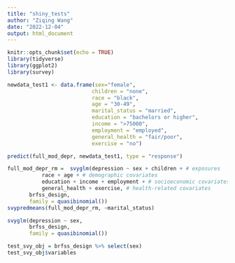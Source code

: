```yaml
---
title: "shiny_tests"
author: "Ziqing Wang"
date: "2022-12-04"
output: html_document
---
```


```r
knitr::opts_chunk$set(echo = TRUE)
library(tidyverse)
library(ggplot2)
library(survey)
```

```r
newdata_test1 <- data.frame(sex="female", 
                           children = "none",
                           race = "black",
                           age = "30-49",
                           marital_status = "married",
                           education = "bachelors or higher",
                           income = ">75000",
                           employment = "employed",
                           general_health = "fair/poor",
                           exercise = "no")

predict(full_mod_depr, newdata_test1, type = "response")


```


```r
full_mod_depr_rm =  svyglm(depression ~ sex + children + # exposures
           race + age + # demographic covariates
           education + income + employment + # socioeconomic covariates
           general_health + exercise, # health-related covariates
       brfss_design,
       family = quasibinomial())  
svypredmeans(full_mod_depr_rm, ~marital_status)


```

```r
svyglm(depression ~ sex,
       brfss_design,
       family = quasibinomial())  
```
```r
test_svy_obj = brfss_design %>% select(sex) 
test_svy_obj$variables
```

